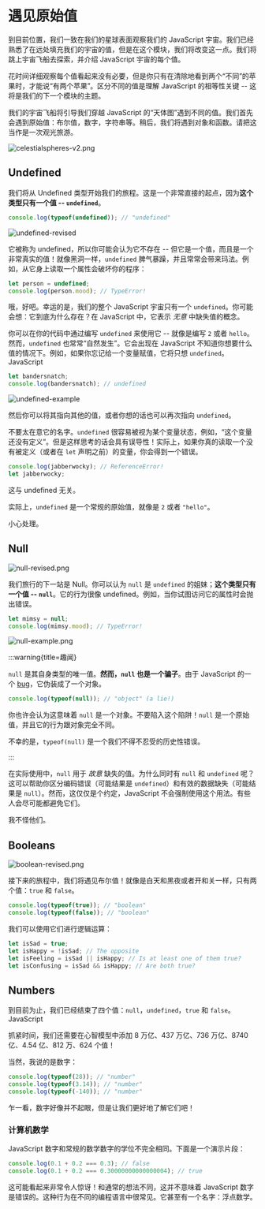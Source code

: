 # 遇见原始值

到目前位置，我们一致在我们的星球表面观察我们的 JavaScript 宇宙。我们已经熟悉了在远处填充我们的宇宙的值，但是在这个模块，我们将改变这一点。我们将跳上宇宙飞船去探索，并介绍 JavaScript 宇宙的每个值。

花时间详细观察每个值看起来没有必要，但是你只有在清除地看到两个“不同”的苹果时，才能说“有两个苹果”。区分不同的值是理解 JavaScript 的相等性关键 -- 这将是我们的下一个模块的主题。

我们的宇宙飞船将引导我们穿越 JavaScript 的“天体图”遇到不同的值。我们首先会遇到原始值：布尔值，数字，字符串等。稍后，我们将遇到对象和函数。请把这当作是一次观光旅游。

![celestialspheres-v2.png](/celestialspheres-v2.png)

## Undefined

我们将从 Undefined 类型开始我们的旅程。这是一个非常直接的起点，因为**这个类型只有一个值 -- `undefined`**。

```js
console.log(typeof(undefined)); // "undefined"
```

![undefined-revised](/undefined-revised.png)

它被称为 undefined，所以你可能会认为它不存在 -- 但它是一个值，而且是一个非常真实的值！就像黑洞一样，`undefined` 脾气暴躁，并且常常会带来玛法。例如，从它身上读取一个属性会破坏你的程序：

```js
let person = undefined;
console.log(person.mood); // TypeError!
```

哦，好吧。幸运的是，我们的整个 JavaScript 宇宙只有一个 `undefined`。你可能会想：它到底为什么存在？在 JavaScript 中，它表示 _无意_ 中缺失值的概念。

你可以在你的代码中通过编写 `undefined` 来使用它 -- 就像是编写 `2` 或者 `hello`。然而，`undefined` 也常常“自然发生”。它会出现在 JavaScript 不知道你想要什么值的情况下。例如，如果你忘记给一个变量赋值，它将只想 `undefined`。JavaScript

```js
let bandersnatch;
console.log(bandersnatch); // undefined
```

![undefined-example](/undefined-example.png)

然后你可以将其指向其他的值，或者你想的话也可以再次指向 `undefined`。

不要太在意它的名字。`undefined` 很容易被视为某个变量状态，例如，“这个变量还没有定义”。但是这样思考的话会具有误导性！实际上，如果你真的读取一个没有被定义（或者在 `let` 声明之前）的变量，你会得到一个错误。

```js
console.log(jabberwocky); // ReferenceError!
let jabberwocky;
```

这与 undefined 无关。

实际上，`undefined` 是一个常规的原始值，就像是 `2` 或者 `"hello"`。

小心处理。

## Null

![null-revised.png](/null-revised.png)

我们旅行的下一站是 Null。你可以认为 `null` 是 `undefined` 的姐妹；**这个类型只有一个值 -- `null`**。它的行为很像 undefined。例如，当你试图访问它的属性时会抛出错误。

```js
let mimsy = null;
console.log(mimsy.mood); // TypeError!
```

![null-example.png](/null-example.png)

:::warning{title=趣闻}

`null` 是其自身类型的唯一值。**然而，`null` 也是一个骗子**。由于 JavaScript 的一个 [bug](https://2ality.com/2013/10/typeof-null.html)，它伪装成了一个对象。

```js
console.log(typeof(null)); // "object" (a lie!)
```

你也许会认为这意味着 `null` 是一个对象。不要陷入这个陷阱！`null` 是一个原始值，并且它的行为跟对象完全不同。

不幸的是，`typeof(null)` 是一个我们不得不忍受的历史性错误。

:::

在实际使用中，`null` 用于 _故意_ 缺失的值。为什么同时有 `null` 和 `undefined` 呢？这可以帮助你区分编码错误（可能结果是 `undefined`）和有效的数据缺失（可能结果是 `null`）。然而，这仅仅是个约定，JavaScript 不会强制使用这个用法。有些人会尽可能都避免它们。

我不怪他们。

## Booleans

![boolean-revised.png](/boolean-revised.png)

接下来的旅程中，我们将遇见布尔值！就像是白天和黑夜或者开和关一样，只有两个值：`true` 和 `false`。

```js
console.log(typeof(true)); // "boolean"
console.log(typeof(false)); // "boolean"
```

我们可以使用它们进行逻辑运算：

```js
let isSad = true;
let isHappy = !isSad; // The opposite
let isFeeling = isSad || isHappy; // Is at least one of them true?
let isConfusing = isSad && isHappy; // Are both true?
```

## Numbers

到目前为止，我们已经结束了四个值：`null`，`undefined`，`true` 和 `false`。JavaScript

抓紧时间，我们还需要在心智模型中添加 8 万亿、437 万亿、736 万亿、8740 亿、4.54 亿、812 万、624 个值！

当然，我说的是数字：

```js
console.log(typeof(28)); // "number"
console.log(typeof(3.14)); // "number"
console.log(typeof(-140)); // "number"
```

乍一看，数字好像并不起眼，但是让我们更好地了解它们吧！

### 计算机数学

JavaScript 数字和常规的数学数字的学位不完全相同。下面是一个演示片段：

```js
console.log(0.1 + 0.2 === 0.3); // false
console.log(0.1 + 0.2 === 0.30000000000000004); // true
```

这可能看起来非常令人惊讶！和通常的想法不同，这并不意味着 JavaScript 数字是错误的。这种行为在不同的编程语言中很常见。它甚至有一个名字：浮点数学。

